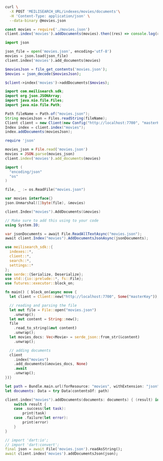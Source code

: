 <CodeGroup>

```bash cURL
curl \
  -X POST 'MEILISEARCH_URL/indexes/movies/documents'\
  -H 'Content-Type: application/json' \
  --data-binary @movies.json
```

```javascript JS
const movies = require('./movies.json')
client.index('movies').addDocuments(movies).then((res) => console.log(res))
```

```python Python
import json

json_file = open('movies.json', encoding='utf-8')
movies = json.load(json_file)
client.index('movies').add_documents(movies)
```

```php PHP
$moviesJson = file_get_contents('movies.json');
$movies = json_decode($moviesJson);

$client->index('movies')->addDocuments($movies);
```

```java Java
import com.meilisearch.sdk;
import org.json.JSONArray;
import java.nio.file.Files;
import java.nio.file.Path;

Path fileName = Path.of("movies.json");
String moviesJson = Files.readString(fileName);
Client client = new Client(new Config("http://localhost:7700", "masterKey"));
Index index = client.index("movies");
index.addDocuments(moviesJson);
```

```ruby Ruby
require 'json'

movies_json = File.read('movies.json')
movies = JSON.parse(movies_json)
client.index('movies').add_documents(movies)
```

```go Go
import (
  "encoding/json"
  "os"
)

file, _ := os.ReadFile("movies.json")

var movies interface{}
json.Unmarshal([]byte(file), &movies)

client.Index("movies").AddDocuments(&movies)
```

```csharp C#
// Make sure to add this using to your code
using System.IO;

var jsonDocuments = await File.ReadAllTextAsync("movies.json");
await client.Index("movies").AddDocumentsJsonAsync(jsonDocuments);
```

```rust Rust
use meilisearch_sdk::{
  indexes::*,
  client::*,
  search::*,
  settings::*
};
use serde::{Serialize, Deserialize};
use std::{io::prelude::*, fs::File};
use futures::executor::block_on;

fn main() { block_on(async move {
  let client = Client::new("http://localhost:7700", Some("masterKey"));

  // reading and parsing the file
  let mut file = File::open("movies.json")
    .unwrap();
  let mut content = String::new();
  file
    .read_to_string(&mut content)
    .unwrap();
  let movies_docs: Vec<Movie> = serde_json::from_str(&content)
    .unwrap();

  // adding documents
  client
    .index("movies")
    .add_documents(&movies_docs, None)
    .await
    .unwrap();
})}
```

```swift Swift
let path = Bundle.main.url(forResource: "movies", withExtension: "json")!
let documents: Data = try Data(contentsOf: path)

client.index("movies").addDocuments(documents: documents) { (result) in
    switch result {
    case .success(let task):
        print(task)
    case .failure(let error):
        print(error)
    }
}
```

```dart Dart
// import 'dart:io';
// import 'dart:convert';
final json = await File('movies.json').readAsString();
await client.index('movies').addDocumentsJson(json);
```
</CodeGroup>